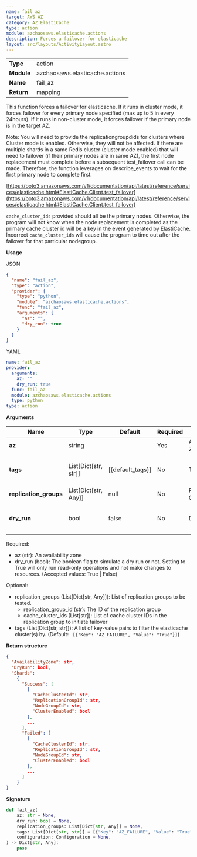 ```yaml
---
name: fail_az
target: AWS AZ
category: AZ:ElastiCache
type: action
module: azchaosaws.elasticache.actions
description: Forces a failover for elasticache
layout: src/layouts/ActivityLayout.astro
---
```



|            |                                |
| ---------- | ------------------------------ |
| **Type**   | action                         |
| **Module** | azchaosaws.elasticache.actions |
| **Name**   | fail_az                        |
| **Return** | mapping                        |

This function forces a failover for elasticache. If it runs in cluster mode, it forces failover for every primary node specified (max up to 5 in every 24hours).
If it runs in non-cluster mode, it forces failover if the primary node is in the target AZ.

Note: You will need to provide the replicationgroupdids for clusters where Cluster mode is enabled. Otherwise, they will not be affected. If there are multiple shards in a same Redis cluster (cluster mode enabled) that will need to failover (if their primary nodes are in same AZ), the first node replacement must complete before a subsequent test_failover call can be made. Therefore, the function leverages on describe_events to wait for the first primary node to complete first.

[https://boto3.amazonaws.com/v1/documentation/api/latest/reference/services/elasticache.html#ElastiCache.Client.test_failover](https://boto3.amazonaws.com/v1/documentation/api/latest/reference/services/elasticache.html#ElastiCache.Client.test_failover)

`cache_cluster_ids` provided should all be the primary nodes. Otherwise, the program will not know when the node replacement is completed as the primary cache cluster id will be a key in the event generated by ElastiCache. Incorrect `cache_cluster_ids` will cause the program to time out after the failover for that particular nodegroup.

**Usage**

JSON

```json
{
  "name": "fail_az",
  "type": "action",
  "provider": {
    "type": "python",
    "module": "azchaosaws.elasticache.actions",
    "func": "fail_az",
    "arguments": {
      "az": "",
      "dry_run": true
    }
  }
}
```

YAML

```yaml
name: fail_az
provider:
  arguments:
    az: ""
    dry_run: true
  func: fail_az
  module: azchaosaws.elasticache.actions
  type: python
type: action
```

**Arguments**

| Name                   | Type                 | Default          | Required | Title              | Description                          |
| ---------------------- | -------------------- | ---------------- | -------- | ------------------ | ------------------------------------ |
| **az**                 | string               |                  | Yes      | Availability Zone  | AZ to target                         |
| **tags**               | List[Dict[str, str]] | [{default_tags}] | No       | Tags               | Match only resources with these tags |
| **replication_groups** | List[Dict[str, Any]] | null             | No       | Replication Groups |                                      |
| **dry_run**            | bool                 | false            | No       | Dry Run            | Only perform a dry run for it        |

Required:

- az (str): An availability zone
- dry_run (bool): The boolean flag to simulate a dry run or not. Setting to True will only run read-only operations and not make changes to resources. (Accepted values: True | False)

Optional:

- replication_groups (List[Dict[str, Any]]): List of replication groups to be tested.
  - replication_group_id (str): The ID of the replication group
  - cache_cluster_ids (List[str]): List of cache cluster IDs in the replication group to initiate failover
- tags (List[Dict[str, str]]): A list of key-value pairs to filter the elasticache cluster(s) by. (Default: ` [{"Key": "AZ_FAILURE", "Value": "True"}]`)

**Return structure**

```json
{
  "AvailabilityZone": str,
  "DryRun": bool,
  "Shards":
    {
      "Success": [
        {
          "CacheClusterId": str,
          "ReplicationGroupId": str,
          "NodeGroupId": str,
          "ClusterEnabled": bool
        },
        ...
      ],
      "Failed": [
        {
          "CacheClusterId": str,
          "ReplicationGroupId": str,
          "NodeGroupId": str,
          "ClusterEnabled": bool
        },
        ...
      ]
    }
}
```

**Signature**

```python
def fail_az(
    az: str = None,
    dry_run: bool = None,
    replication_groups: List[Dict[str, Any]] = None,
    tags: List[Dict[str, str]] = [{"Key": "AZ_FAILURE", "Value": "True"}],
    configuration: Configuration = None,
) -> Dict[str, Any]:
    pass

```

